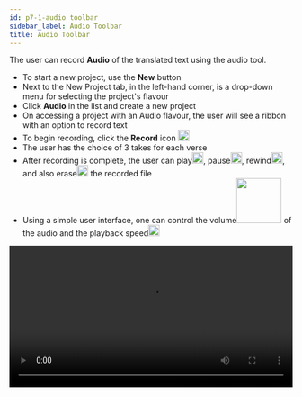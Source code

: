 ```yaml
---
id: p7-1-audio toolbar
sidebar_label: Audio Toolbar
title: Audio Toolbar
---
```


The user can record **Audio** of the translated text using the audio tool.

- To start a new project, use the **New** button
- Next to the New Project tab, in the left-hand corner, is a drop-down menu for selecting the project's flavour
- Click **Audio** in the list and create a new project
- On accessing a project with an Audio flavour, the user will see a ribbon with an option to record text
- To begin recording, click the **Record** icon <img src="/assets/record.PNG" width="20px" alt=""/>
- The user has the choice of 3 takes for each verse
- After recording is complete, the user can play<img src="/assets/play.PNG" width="20px" alt=""/>, pause<img src="/assets/pause.PNG" width="20px" alt=""/>, rewind<img src="/assets/rewind." width="20px" alt=""/>, and also erase<img src="/assets/delete.PNG" width="20px" alt=""/> the recorded file
- Using a simple user interface, one can control the volume<img src="/assets/volume.PNG" width="80px" alt=""/> of the audio and the playback speed<img src="/assets/speed.PNG" width="20px" alt=""/>

<video controls src="/assets/Audio.mov" width="100%" type="video/mov"/>


**Recording Toolbar**

<img src="/assets/Audio.png"  width="1000px" alt="audio"/>

To start recording in **Audio** mode, the user will see a black ribbon with tools to help in recording

- The user can control the playback speed with deifferent **speed** settings
- New audio recordings are started by clicking **Record**
- After clicking the record button it will change to a pause button, this will enable the user to pause during recording
- The **Stop** button will stop the recording completely
- A **Rewind** button enables user to go backward in the audio playback and review the recording 
- **Play/Pause** buttons allow the user to start or stop audio while playback
- The **Delete** button enables user to remove selected track/verse of audio from their recordings 
- **Volume** Control button adjusts the volume level of the playback audio
- It allows the user to increase or decrease the sound by clicking  **+** or **-** button
- The user has the choice of 3 takes **A B C** for each verse, by doble-clicking the user can select the best take for further use 
- The settings feature enables user to customize the choice of microphone/headphone according to their preferences

**How to delete the audio of a verse?**

- Go to the verse that needs to be deleted
- Click on the **Take** that needs to be deleted
- Click on the **Delete** icon

**How to export the Audio file?**

- Access the list of projects
- Go to the project you want to export, then click the arrow pointing downward to see a dropdown menu with the project description and three dots
- Click on the **three dots** to see a dropdown menu with options
    - Edit
    - Export
    - Archive
- Select **Export** from the menu
- A dialogue box appears. The user can choose to Export the content as verses (Default), With text(if available), chapter-wise or the full project
- Specify the **path** where the file needs to be Exported
- Click **Export** after selecting the option

<video controls src="/assets/export_audio.mov" width="100%" type="video/mov"/>


**Shortcut Keys for Audio recording**
- R - record
- E - Resume Record
- P - Pause Record
- S - Stop Record
- < - Rewind
- Space - pause playback
- Return / Enter - Start Playback
- A , B , C - change Take
- ( + ) Volume Up
- ( - ) Volume Down